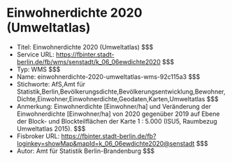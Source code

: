 # Einwohnerdichte 2020 (Umweltatlas)
- Titel: Einwohnerdichte 2020 (Umweltatlas) $$$
- Service URL: https://fbinter.stadt-berlin.de/fb/wms/senstadt/k_06_06ewdichte2020 $$$
- Typ: WMS $$$
- Name: einwohnerdichte-2020-umweltatlas-wms-92c115a3 $$$
- Stichworte: AfS,Amt für Statistik,Berlin,Bevölkerungsdichte,Bevölkerungsentwicklung,Bewohner,Dichte,Einwohner,Einwohnerdichte,Geodaten,Karten,Umweltatlas $$$
- Anmerkung: Einwohnerdichte [Einwohner/ha] und Veränderung der Einwohnerdichte [Einwohner/ha] von 2020 gegenüber 2019 auf Ebene der Block- und Blockteilflächen der Karte 1 : 5.000 (ISU5, Raumbezug Umweltatlas 2015). $$$
- Fisbroker URL: https://fbinter.stadt-berlin.de/fb?loginkey=showMap&mapId=k_06_06ewdichte2020@senstadt $$$
- Autor: Amt für Statistik Berlin-Brandenburg $$$
